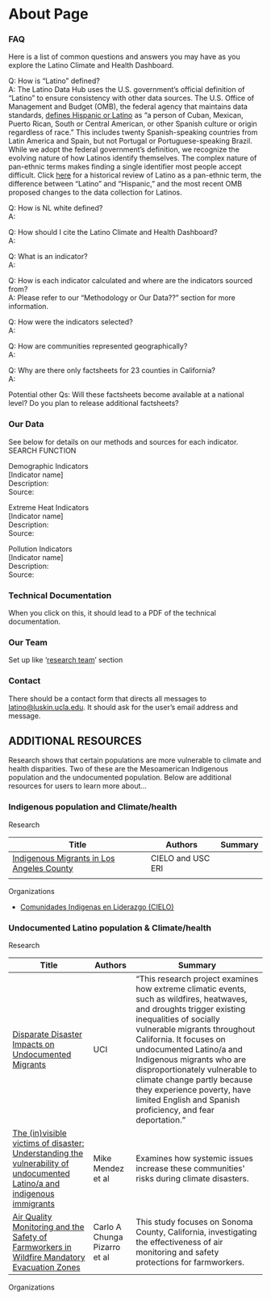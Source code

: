 
# About Page

### FAQ

Here is a list of common questions and answers you may have as you explore the Latino Climate and Health Dashboard.

<CustomComponent />

Q: How is “Latino” defined?  
A: The Latino Data Hub uses the U.S. government’s official definition of “Latino” to ensure consistency with other data sources. The U.S. Office of Management and Budget (OMB), the federal agency that maintains data standards, [defines Hispanic or Latino](https://www.census.gov/topics/population/hispanic-origin/about.html) as “a person of Cuban, Mexican, Puerto Rican, South or Central American, or other Spanish culture or origin regardless of race.” This includes twenty Spanish-speaking countries from Latin America and Spain, but not Portugal or Portuguese-speaking Brazil. While we adopt the federal government’s definition, we recognize the evolving nature of how Latinos identify themselves. The complex nature of pan-ethnic terms makes finding a single identifier most people accept difficult. Click [here](https://ucla.app.box.com/file/1327744350347?s=qqqtzbik6ia7yjqf315gvdon6m20ohd0) for a historical review of Latino as a pan-ethnic term, the difference between “Latino” and “Hispanic,” and the most recent OMB proposed changes to the data collection for Latinos.

Q: How is NL white defined?  
A:

Q: How should I cite the Latino Climate and Health Dashboard?  
A: 

Q: What is an indicator?    
A: 

Q: How is each indicator calculated and where are the indicators sourced from?  
A: Please refer to our “Methodology or Our Data??” section for more information. 

Q: How were the indicators selected?    
A:

Q: How are communities represented geographically?    
A:

Q: Why are there only factsheets for 23 counties in California?  
A: 

Potential other Qs: Will these factsheets become available at a national level? Do you plan to release additional factsheets? 

### Our Data 

See below for details on our methods and sources for each indicator.   
SEARCH FUNCTION 

Demographic Indicators   
\[Indicator name\]  
Description:   
Source: 

Extreme Heat Indicators   
\[Indicator name\]  
Description:   
Source: 

Pollution Indicators   
\[Indicator name\]  
Description:   
Source: 

### Technical Documentation

When you click on this, it should lead to a PDF of the technical documentation. 

### Our Team

Set up like ‘[research team](https://latinoterep.com)’ section

### Contact 

There should be a contact form that directs all messages to [latino@luskin.ucla.edu](mailto:latino@luskin.ucla.edu). It should ask for the user’s email address and message. 

## ADDITIONAL RESOURCES

Research shows that certain populations are more vulnerable to climate and health disparities. Two of these are the Mesoamerican Indigenous population and the undocumented population. Below are additional resources for users to learn more about…

### Indigenous population and Climate/health 

Research

| Title | Authors | Summary |
| ---- | ---- | ---- |
| [Indigenous Migrants in Los Angeles County](https://dornsife.usc.edu/eri/publications/indigenous-migrants-in-los-angeles-county/?mc_cid=ecbcae1f32&mc_eid=21f4d5b91f) | CIELO and USC ERI |  |
|  |  |  |

Organizations 

* [Comunidades Indigenas en Liderazgo (CIELO)](https://mycielo.org/)

### Undocumented Latino population & Climate/health

Research

| Title | Authors | Summary |
| ---- | ---- | ---- |
| [Disparate Disaster Impacts on Undocumented Migrants](https://greatcities.uic.edu/research/disparate-impact-undocumented-migrants/?utm_source=chatgpt.com)  | UCI  | “This research project examines how extreme climatic events, such as wildfires, heatwaves, and droughts trigger existing inequalities of socially vulnerable migrants throughout California. It focuses on undocumented Latino/a and Indigenous migrants who are disproportionately vulnerable to climate change partly because they experience poverty, have limited English and Spanish proficiency, and fear deportation.”  |
| [The (in)visible victims of disaster: Understanding the vulnerability of undocumented Latino/a and indigenous immigrants](https://pubmed.ncbi.nlm.nih.gov/32834081/) | Mike Mendez et al | Examines how systemic issues increase these communities' risks during climate disasters. |
| [Air Quality Monitoring and the Safety of Farmworkers in Wildfire Mandatory Evacuation Zones](https://pubmed.ncbi.nlm.nih.gov/38979060/)  | Carlo A Chunga Pizarro et al | This study focuses on Sonoma County, California, investigating the effectiveness of air monitoring and safety protections for farmworkers.  |

Organizations